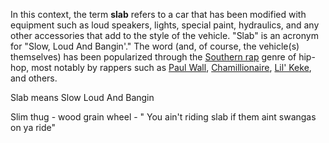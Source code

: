 {{dicdef}}
In this context, the term '''slab''' refers to a car that has been modified with equipment such as loud speakers, lights, special paint, hydraulics, and any other accessories that add to the style of the vehicle. "Slab" is an acronym for "Slow, Loud And Bangin'." The word (and, of course, the vehicle(s) themselves) has been popularized through the [[Southern rap]] genre of hip-hop, most notably by rappers  such as [[Paul Wall]], [[Chamillionaire]], [[Lil' Keke]], and others. 

Slab means Slow Loud And Bangin

Slim thug - wood grain wheel - " You ain't riding slab if them aint swangas on ya ride"

{{vehicle-stub}}
{{vocab-stub}}